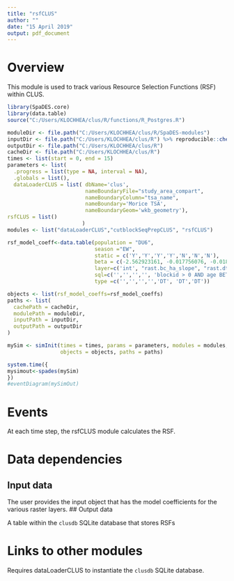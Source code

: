 ```yaml
---
title: "rsfCLUS"
author: ""
date: "15 April 2019"
output: pdf_document
---
```


<!--
Copyright 2018 Province of British Columbia
 
Licensed under the Apache License, Version 2.0 (the "License");
you may not use this file except in compliance with the License.
You may obtain a copy of the License at
 
http://www.apache.org/licenses/LICENSE-2.0
 
Unless required by applicable law or agreed to in writing, software distributed under the License is distributed on an "AS IS" BASIS,
WITHOUT WARRANTIES OR CONDITIONS OF ANY KIND, either express or implied.
See the License for the specific language governing permissions and limitations under the License.-->

# Overview

This module is used to track various Resource Selection Functions (RSF) within CLUS. 

```r
library(SpaDES.core)
library(data.table)
source("C:/Users/KLOCHHEA/clus/R/functions/R_Postgres.R")

moduleDir <- file.path("C:/Users/KLOCHHEA/clus/R/SpaDES-modules")
inputDir <- file.path("C:/Users/KLOCHHEA/clus/R") %>% reproducible::checkPath(create = TRUE)
outputDir <- file.path("C:/Users/KLOCHHEA/clus/R")
cacheDir <- file.path("C:/Users/KLOCHHEA/clus/R")
times <- list(start = 0, end = 15)
parameters <- list(
  .progress = list(type = NA, interval = NA),
  .globals = list(),
  dataLoaderCLUS = list( dbName='clus',
                         nameBoundaryFile="study_area_compart",
                         nameBoundaryColumn="tsa_name",
                         nameBoundary='Morice TSA', 
                         nameBoundaryGeom='wkb_geometry'),
rsfCLUS = list()
                        )
modules <- list("dataLoaderCLUS","cutblockSeqPrepCLUS", "rsfCLUS")

rsf_model_coeff<-data.table(population = "DU6", 
                            season ="EW",
                            static = c('Y','Y','Y','Y','N','N','N'),
                            beta = c(-2.562923161, -0.017756076, -0.018701324, -0.022060543, -0.054817853,  -0.154907815, -0.103495695),
                            layer=c('int', "rast.bc_ha_slope", "rast.dt_waterbodies", "rast.dt_watercourses",'cut_1_4','cut_5_10','cut_gt_10'),
                            sql=c('','','','', 'blockid > 0 AND age BETWEEN 1 to 4','blockid > 0 AND age BETWEEN 5 to 10', 'blockid > 0 AND age > 10'),
                            type =c('','','','','DT', 'DT','DT'))

objects <- list(rsf_model_coeffs=rsf_model_coeffs)
paths <- list(
  cachePath = cacheDir,
  modulePath = moduleDir,
  inputPath = inputDir,
  outputPath = outputDir
)

mySim <- simInit(times = times, params = parameters, modules = modules,
                 objects = objects, paths = paths)

system.time({
mysimout<-spades(mySim)
})
#eventDiagram(mySimOut)
```

# Events

At each time step, the rsfCLUS module calculates the RSF.

# Data dependencies

## Input data

The user provides the input object that has the model coefficients for the various raster layers.
## Output data

A table within the `clusdb` SQLite database that stores RSFs

# Links to other modules

Requires dataLoaderCLUS to instantiate the `clusdb` SQLite database.

